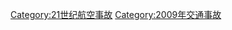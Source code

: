 {{Commonscat|Air disasters in 2009}}
{{Year by category
|m=2
|c=0
|d=0
|y=9
|cat=航空事故
|sortkey=Aviation accidents
|parent=21世纪航空事故
|subcat=2009年交通事故
}}

[[Category:21世纪航空事故|Category:21世纪航空事故]]
[[Category:2009年交通事故|Category:2009年交通事故]]